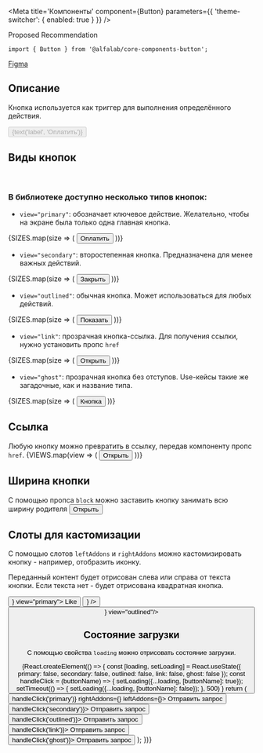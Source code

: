 



<Meta
    title='Компоненты'
    component={Button}
    parameters={{ 'theme-switcher': { enabled: true } }}
/>

<Title>
    Button ({name}@{version})
</Title>

<Status>
  Proposed Recommendation
</Status>

```tsx
import { Button } from '@alfalab/core-components-button';
```

<Design>
  <a href="https://www.figma.com/file/hqSP3L6qu8UcL3sf18Su1M/Web-Components?node-id=1%3A2">Figma</a>
</Design>

## Описание

Кнопка используется как триггер для выполнения определённого действия.

<Story name='Button'>
    <Button
        view={select('view', VIEWS, 'primary')}
        size={select('size', SIZES, 'm')}
        type={select('type', ['button', 'reset', 'submit'])}
        href={text('href', '')}
        disabled={boolean('disabled', false)}
        block={boolean('block', false)}
        className={text('className', '')}
        dataTestId={text('dataTestId', '')}
        onClick={action('click')}
        loading={boolean('loading')}
    >
        {text('label', 'Оплатить')}
    </Button>
</Story>

<Props of={Button} />

## Виды кнопок
<br/>

### В библиотеке доступно несколько типов кнопок:

- `view="primary"`: обозначает ключевое действие. Желательно, чтобы на экране была только одна главная кнопка.

<Preview>
    <Container>
        <Row>
            {SIZES.map(size => (
                <Col key={size}>
                    <Button size={size} view="primary">
                        Оплатить
                    </Button>
                </Col>
            ))}
        </Row>
    </Container>
</Preview>

- `view="secondary"`: второстепенная кнопка. Предназначена для менее важных действий.

<Preview>
    <Container>
        <Row>
            {SIZES.map(size => (
                <Col key={size}>
                    <Button size={size} view="secondary">
                        Закрыть
                    </Button>
                </Col>
            ))}
        </Row>
    </Container>
</Preview>

- `view="outlined"`: обычная кнопка. Может использоваться для любых действий.

<Preview>
    <Container>
        <Row>
            {SIZES.map(size => (
                <Col key={size}>
                    <Button size={size} view="outlined">
                        Показать
                    </Button>
                </Col>
            ))}
        </Row>
    </Container>
</Preview>

- `view="link"`: прозрачная кнопка-ссылка. Для получения ссылки, нужно установить пропс `href`

<Preview>
    <Container>
        <Row>
            {SIZES.map(size => (
                <Col key={size}>
                    <Button size={size} view="link">
                        Открыть
                    </Button>
                </Col>
            ))}
        </Row>
    </Container>
</Preview>


- `view="ghost"`: прозрачная кнопка без отступов. Use-кейсы такие же загадочные, как и название типа.

<Preview>
    <Container>
        <Row>
            {SIZES.map(size => (
                <Col key={size}>
                    <Button size={size} view="ghost">
                        Кнопка
                    </Button>
                </Col>
            ))}
        </Row>
    </Container>
</Preview>

## Ссылка
Любую кнопку можно превратить в ссылку, передав компоненту пропс `href`.
<Preview>
    <Container>
        <Row align="middle">
            {VIEWS.map(view => (
                <Col key={view}>
                    <Button view={view} href="https://github.com" target="_blank" >
                        Открыть
                    </Button>
                </Col>
            ))}
        </Row>
    </Container>
</Preview>

## Ширина кнопки

С помощью пропса `block` можно заставить кнопку занимать всю ширину родителя
<Preview>
    <Button view="primary" block={true} size="s" >
        Открыть
    </Button>
</Preview>

## Слоты для кастомизации
С помощью слотов `leftAddons` и `rightAddons` можно кастомизировать кнопку - например, отобразить иконку.

Переданный контент будет отрисован слева или справа от текста кнопки. Если текста нет - будет отрисована квадратная кнопка.


<Preview>
    <Container>
        <Row align="middle">
            <Col>
                <Button rightAddons={<Icon/>} view="primary">
                    Like
                </Button>
            </Col>
            <Col>
                <Button leftAddons={<Icon/>} />
            </Col>
            <Col>
                <Button rightAddons={<Icon/>} view="outlined"/>
            </Col>
        </Row>
    </Container>
</Preview>

## Состояние загрузки
С помощью свойства `loading` можно отрисовать состояние загрузки.

<Preview>
    {React.createElement(() => {
        const [loading, setLoading] = React.useState({
            primary: false,
            secondary: false,
            outlined: false,
            link: false,
            ghost: false
        });
        const handleClick = (buttonName) => {
            setLoading({...loading, [buttonName]: true});
            setTimeout(() => {
                setLoading({...loading, [buttonName]: false});
            }, 500)
        }
        return (
            <Container>
                <Row align="middle">
                    <Col>
                        <Button view="primary" loading={loading.primary} onClick={() => handleClick('primary')} rightAddons={<Icon/>} leftAddons={<Icon/>}>
                            Отправить запрос
                        </Button>
                    </Col>
                    <Col>
                        <Button view="secondary" loading={loading.secondary} onClick={() => handleClick('secondary')}>
                            Отправить запрос
                        </Button>
                    </Col>
                    <Col>
                        <Button view="outlined" loading={loading.outlined} onClick={() => handleClick('outlined')}>
                            Отправить запрос
                        </Button>
                    </Col>
                    <Col>
                        <Button view="link" loading={loading.link} onClick={() => handleClick('link')}>
                            Отправить запрос
                        </Button>
                    </Col>
                    <Col>
                        <Button view="ghost" loading={loading.ghost} onClick={() => handleClick('ghost')}>
                            Отправить запрос
                        </Button>
                    </Col>
                </Row>
            </Container>
        );
    })}
</Preview>
